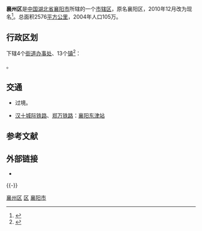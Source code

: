 {{about|现今中国的一个市辖区|历史上的襄州|襄州}}
{{Infobox China County
|Belong = [[湖北省|湖北省]][[襄阳市|襄阳市]]
}}
'''襄州区'''是[[中国|中国]][[湖北省|湖北省]][[襄阳市|襄阳市]]所辖的一个[[市辖区|市辖区]]，原名襄阳区，2010年12月改为现名<ref>{{cite web | language =  | publisher = 人民网 | title = 襄樊更名为襄阳市 | url = http://politics.people.com.cn/GB/14562/13379481.html | author =  | date =  | accessdate = 2010-12-03 | archive-date = 2010-12-05 | archive-url = https://web.archive.org/web/20101205083146/http://politics.people.com.cn/GB/14562/13379481.html | dead-url = no }}</ref>。总面积2576[[平方公里|平方公里]]，2004年人口105万。

== 行政区划 ==
{{PAGENAMEBASE}}下辖4个[[街道办事处|街道办事处]]、13个[[行政建制镇|镇]]<ref>{{PRC admin/ref sgc|42/06/07}}</ref>：

{{PRC admin/children|42/06/07}}。

== 交通 ==
* {{中国国道名|316}}过境。
* {{rint|cn|CRH}}[[汉十城际铁路|汉十城际铁路]]、{{rint|cn|rail}}[[郑万铁路|郑万铁路]]：[[襄阳东津站|襄阳东津站]]

== 参考文献 ==
{{Wikisourcehas|民政部关于湖北省襄阳县人民政府驻地迁移的批复|国务院关于同意湖北省撤销襄阳县设立襄樊市襄阳区及调整襄樊市市辖区部分行政区划的批复|国务院关于同意湖北省襄樊市更名的批复}}
{{reflist}}

== 外部链接 ==
* {{Official website|http://www.xyxz.gov.cn/|name=襄阳市襄州区人民政府门户网站}}

{{-}}
{{襄州区行政区划}}
{{襄阳市行政区划}}
{{湖北行政区划}}

[[Category:襄州区|]]
[[Category:襄阳区县市|区]]
[[Category:湖北市辖区|襄阳市]]